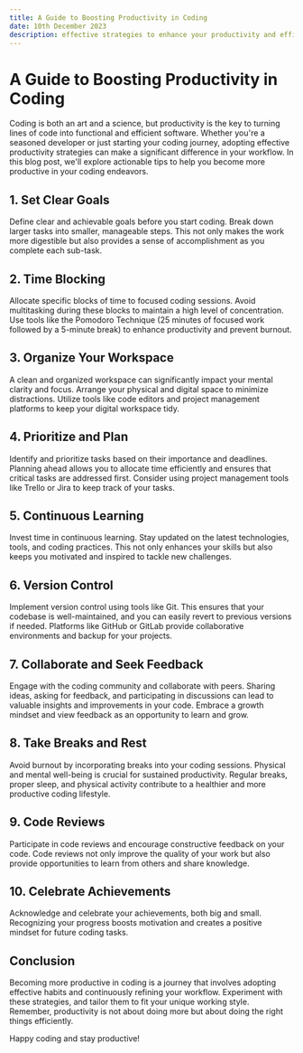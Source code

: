 ---
title: A Guide to Boosting Productivity in Coding
date: 10th December 2023
description: effective strategies to enhance your productivity and efficiency in coding.
---

# A Guide to Boosting Productivity in Coding

Coding is both an art and a science, but productivity is the key to turning lines of code into functional and efficient software. Whether you're a seasoned developer or just starting your coding journey, adopting effective productivity strategies can make a significant difference in your workflow. In this blog post, we'll explore actionable tips to help you become more productive in your coding endeavors.

## 1. **Set Clear Goals**

Define clear and achievable goals before you start coding. Break down larger tasks into smaller, manageable steps. This not only makes the work more digestible but also provides a sense of accomplishment as you complete each sub-task.

## 2. **Time Blocking**

Allocate specific blocks of time to focused coding sessions. Avoid multitasking during these blocks to maintain a high level of concentration. Use tools like the Pomodoro Technique (25 minutes of focused work followed by a 5-minute break) to enhance productivity and prevent burnout.

## 3. **Organize Your Workspace**

A clean and organized workspace can significantly impact your mental clarity and focus. Arrange your physical and digital space to minimize distractions. Utilize tools like code editors and project management platforms to keep your digital workspace tidy.

## 4. **Prioritize and Plan**

Identify and prioritize tasks based on their importance and deadlines. Planning ahead allows you to allocate time efficiently and ensures that critical tasks are addressed first. Consider using project management tools like Trello or Jira to keep track of your tasks.

## 5. **Continuous Learning**

Invest time in continuous learning. Stay updated on the latest technologies, tools, and coding practices. This not only enhances your skills but also keeps you motivated and inspired to tackle new challenges.

## 6. **Version Control**

Implement version control using tools like Git. This ensures that your codebase is well-maintained, and you can easily revert to previous versions if needed. Platforms like GitHub or GitLab provide collaborative environments and backup for your projects.

## 7. **Collaborate and Seek Feedback**

Engage with the coding community and collaborate with peers. Sharing ideas, asking for feedback, and participating in discussions can lead to valuable insights and improvements in your code. Embrace a growth mindset and view feedback as an opportunity to learn and grow.

## 8. **Take Breaks and Rest**

Avoid burnout by incorporating breaks into your coding sessions. Physical and mental well-being is crucial for sustained productivity. Regular breaks, proper sleep, and physical activity contribute to a healthier and more productive coding lifestyle.

## 9. **Code Reviews**

Participate in code reviews and encourage constructive feedback on your code. Code reviews not only improve the quality of your work but also provide opportunities to learn from others and share knowledge.

## 10. **Celebrate Achievements**

Acknowledge and celebrate your achievements, both big and small. Recognizing your progress boosts motivation and creates a positive mindset for future coding tasks.

## Conclusion

Becoming more productive in coding is a journey that involves adopting effective habits and continuously refining your workflow. Experiment with these strategies, and tailor them to fit your unique working style. Remember, productivity is not about doing more but about doing the right things efficiently.

Happy coding and stay productive!
